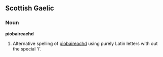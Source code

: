 ==Scottish Gaelic==

===Noun===
'''piobaireachd'''

# Alternative spelling of [[pìobaireachd]] using purely Latin letters with out the special 'ì'.